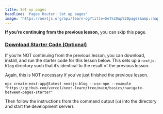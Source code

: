 ```yaml
---
title: Set up pages
headline: 'Pages Router: Set up pages'
image: 'https://nextjs.org/api/learn-og?title=Set%20up%20pages&amp;chapter=5'
---
```


**If you’re continuing from the previous lesson,** you can skip this page.

### [Download Starter Code (Optional)](#download-starter-code-optional)

If you’re NOT continuing from the previous lesson, you can download, install, and run the starter code for this lesson below. This sets up a `nextjs-blog` directory such that it’s identical to the result of the previous lesson.

Again, this is NOT necessary if you’ve just finished the previous lesson.

```
npx create-next-app@latest nextjs-blog --use-npm --example "https://github.com/vercel/next-learn/tree/main/basics/navigate-between-pages-starter"
```

Then follow the instructions from the command output (`cd` into the directory and start the development server).
